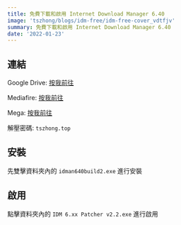 ```yaml
---
title: 免費下載和啟用 Internet Download Manager 6.40
image: 'tszhong/blogs/idm-free/idm-free-cover_vdtfjv'
summary: 免費下載和啟用 Internet Download Manager 6.40
date: '2022-01-23'
---
```


## 連結

Google Drive: [按我前往](https://drive.google.com/file/d/1VFjkRdTsGdfN1gl50jzCrwcG8fOToBFT/view?usp=sharing)

Mediafire: [按我前往](https://www.mediafire.com/file/refjmfxnwrl5gf2/idm.6.40.2.rar/file)

Mega: [按我前往](https://mega.nz/file/4rp0gZ6a#ojfVmY8FA9u3Q4p8N_5ZoGamfrp9fUnYtVTCrfB1lvg)

解壓密碼: `tszhong.top`

## 安裝

先雙擊資料夾內的 `idman640build2.exe` 進行安裝

<CloudinaryImg
  mdx
  publicId='tszhong/blogs/idm-free/idm-free-1_tbbgwl'
  width={1400}
  height={900}
  alt='Free download and activate IDM for free'
/>

<CloudinaryImg
  mdx
  publicId='tszhong/blogs/idm-free/idm-free-2_ahgg0t'
  width={1400}
  height={900}
  alt='Free download and activate IDM for free'
/>

<CloudinaryImg
  mdx
  publicId='tszhong/blogs/idm-free/idm-free-3_pzpiq2'
  width={1400}
  height={900}
  alt='Free download and activate IDM for free'
/>

<CloudinaryImg
  mdx
  publicId='tszhong/blogs/idm-free/idm-free-4_octhpz'
  width={1400}
  height={900}
  alt='Free download and activate IDM for free'
/>

<CloudinaryImg
  mdx
  publicId='tszhong/blogs/idm-free/idm-free-5_l7ccxb'
  width={1400}
  height={900}
  alt='Free download and activate IDM for free'
/>

## 啟用

點擊資料夾內的 `IDM 6.xx Patcher v2.2.exe` 進行啟用

<CloudinaryImg
  mdx
  publicId='tszhong/blogs/idm-free/idm-free-6_ybufdi'
  width={1400}
  height={900}
  alt='Free download and activate IDM for free'
/>

<CloudinaryImg
  mdx
  publicId='tszhong/blogs/idm-free/idm-free-7_zx7ukd'
  width={1400}
  height={900}
  alt='Free download and activate IDM for free'
/>

<CloudinaryImg
  mdx
  publicId='tszhong/blogs/idm-free/idm-free-8_xgwl5v'
  width={1400}
  height={900}
  alt='Free download and activate IDM for free'
/>
